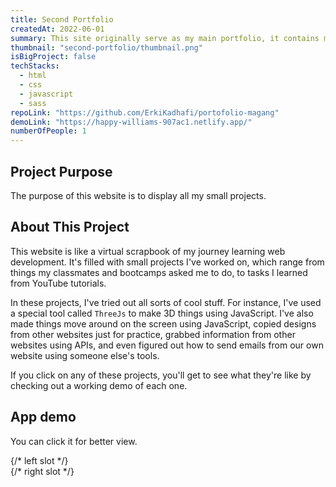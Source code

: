 ```yaml
---
title: Second Portfolio
createdAt: 2022-06-01
summary: This site originally serve as my main portfolio, it contains my small projects that I have done in the past.
thumbnail: "second-portfolio/thumbnail.png"
isBigProject: false
techStacks:
  - html
  - css
  - javascript
  - sass
repoLink: "https://github.com/ErkiKadhafi/portofolio-magang"
demoLink: "https://happy-williams-907ac1.netlify.app/"
numberOfPeople: 1
---
```


## Project Purpose

The purpose of this website is to display all my small projects.

## About This Project

This website is like a virtual scrapbook of my journey learning web development.
It's filled with small projects I've worked on, which range from things my classmates and bootcamps asked me to do,
to tasks I learned from YouTube tutorials.

In these projects, I've tried out all sorts of cool stuff. For instance, I've used a special tool
called `ThreeJs` to make 3D things using JavaScript. I've also made things move around on the
screen using JavaScript, copied designs from other websites just for practice, grabbed information
from other websites using APIs, and even figured out how to send emails from our own website using
someone else's tools.

If you click on any of these projects, you'll get to see what they're like by checking out a working
demo of each one.

## App demo

You can click it for better view.

<ImageGallery>
  {/* left slot  */}
  <div className="flex-col space-y-4">
    <LightBox
      src="second-portfolio/projects-page.png"
      alt="Projects page"
      customSize={true}
      width={1920}
      height={3304}
    />
  </div>
  {/* right slot  */}
  <div className="flex-col space-y-4">
    <LightBox
      src="second-portfolio/thumbnail.png"
      alt="Home page"
      customSize={true}
      width={1920}
      height={894}
    />
    <LightBox
      src="second-portfolio/contact-page.png"
      alt="Contact page"
      customSize={true}
      width={1920}
      height={894}
    />
  </div>
</ImageGallery>
